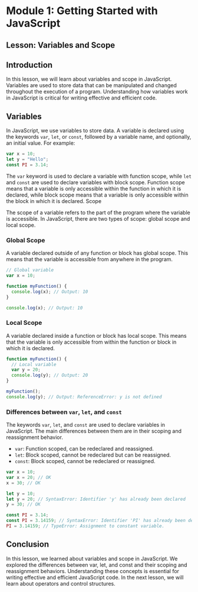 # Module 1: Getting Started with JavaScript

## Lesson: Variables and Scope

## Introduction

In this lesson, we will learn about variables and scope in JavaScript. Variables are used to store data that can be manipulated and changed throughout the execution of a program. Understanding how variables work in JavaScript is critical for writing effective and efficient code.

## Variables

In JavaScript, we use variables to store data. A variable is declared using the keywords `var`, `let`, or `const`, followed by a variable name, and optionally, an initial value. For example:

```js
var x = 10;
let y = "Hello";
const PI = 3.14;
```

The `var` keyword is used to declare a variable with function scope, while `let` and `const` are used to declare variables with block scope. Function scope means that a variable is only accessible within the function in which it is declared, while block scope means that a variable is only accessible within the block in which it is declared.
Scope

The scope of a variable refers to the part of the program where the variable is accessible. In JavaScript, there are two types of scope: global scope and local scope.

### Global Scope

A variable declared outside of any function or block has global scope. This means that the variable is accessible from anywhere in the program.

```js
// Global variable
var x = 10;

function myFunction() {
  console.log(x); // Output: 10
}

console.log(x); // Output: 10
```

### Local Scope

A variable declared inside a function or block has local scope. This means that the variable is only accessible from within the function or block in which it is declared.

```js
function myFunction() {
  // Local variable
  var y = 20;
  console.log(y); // Output: 20
}

myFunction();
console.log(y); // Output: ReferenceError: y is not defined
```

### Differences between `var`, `let`, and `const`

The keywords `var`, `let`, and `const` are used to declare variables in JavaScript. The main differences between them are in their scoping and reassignment behavior.

- `var`: Function scoped, can be redeclared and reassigned.
- `let`: Block scoped, cannot be redeclared but can be reassigned.
- `const`: Block scoped, cannot be redeclared or reassigned.

```js
var x = 10;
var x = 20; // OK
x = 30; // OK

let y = 10;
let y = 20; // SyntaxError: Identifier 'y' has already been declared
y = 30; // OK

const PI = 3.14;
const PI = 3.14159; // SyntaxError: Identifier 'PI' has already been declared
PI = 3.14159; // TypeError: Assignment to constant variable.
```

## Conclusion

In this lesson, we learned about variables and scope in JavaScript. We explored the differences between var, let, and const and their scoping and reassignment behaviors. Understanding these concepts is essential for writing effective and efficient JavaScript code. In the next lesson, we will learn about operators and control structures.

